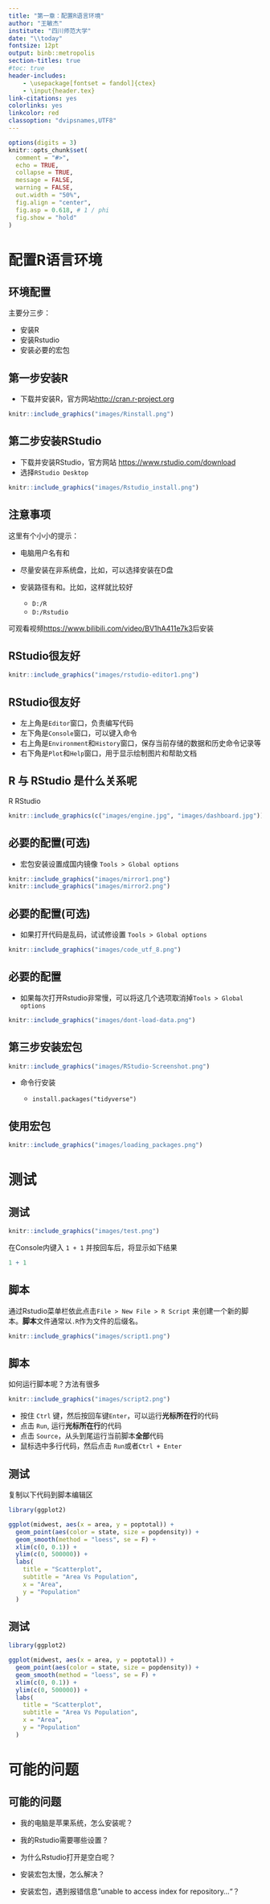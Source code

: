 ```yaml
---
title: "第一章：配置R语言环境"
author: "王敏杰"
institute: "四川师范大学"
date: "\\today"
fontsize: 12pt
output: binb::metropolis
section-titles: true
#toc: true
header-includes:
    - \usepackage[fontset = fandol]{ctex}
    - \input{header.tex}
link-citations: yes
colorlinks: yes
linkcolor: red
classoption: "dvipsnames,UTF8"
---
```


```r
options(digits = 3)
knitr::opts_chunk$set(
  comment = "#>",
  echo = TRUE,
  collapse = TRUE,
  message = FALSE,
  warning = FALSE,
  out.width = "50%",
  fig.align = "center",
  fig.asp = 0.618, # 1 / phi
  fig.show = "hold"
)
```

# 配置R语言环境

## 环境配置

主要分三步：

-   安装R
-   安装Rstudio
-   安装必要的宏包

## 第一步安装R

-   下载并安装R，官方网站<http://cran.r-project.org>

```r
knitr::include_graphics("images/Rinstall.png")
```

## 第二步安装RStudio

-   下载并安装RStudio，官方网站 <https://www.rstudio.com/download>
-   选择`RStudio Desktop`

```r
knitr::include_graphics("images/Rstudio_install.png")
```

## 注意事项

这里有个小小的提示：

-   电脑用户名\textcolor{red}{不要}有\textcolor{red}{中文}和\textcolor{red}{空格}

-   尽量安装在非系统盘，比如，可以选择安装在D盘

-   安装路径\textcolor{red}{不要}有\textcolor{red}{中文}和\textcolor{red}{空格}。比如，这样就比较好

    -   `D:/R`
    -   `D:/Rstudio`


\small
可观看视频[https://www.bilibili.com/video/BV1hA411e7k3](https://www.bilibili.com/video/BV1hA411e7k3)后安装


## RStudio很友好

```r
knitr::include_graphics("images/rstudio-editor1.png")
```


## RStudio很友好

- 左上角是`Editor`窗口，负责编写代码
- 左下角是`Console`窗口，可以键入命令
- 右上角是`Environment`和`History`窗口，保存当前存储的数据和历史命令记录等
- 右下角是`Plot`和`Help`窗口，用于显示绘制图片和帮助文档


## R 与 RStudio 是什么关系呢

\qquad \qquad \qquad R \hspace{4cm} RStudio

```r
knitr::include_graphics(c("images/engine.jpg", "images/dashboard.jpg"))
```

<!-- ## 使用 -->

<!--  **Not this**: \hspace{2cm} **Open this**:  -->

<!-- ```{r out.width = '45%', echo = FALSE, fig.align = "left"} -->
<!-- knitr::include_graphics(c("images/Rlogo.png", "images/rstudio_ball.png")) -->
<!-- ``` -->





## 必要的配置(可选)

- 宏包安装设置成国内镜像 `Tools > Global options`

```r
knitr::include_graphics("images/mirror1.png")
knitr::include_graphics("images/mirror2.png")
```


## 必要的配置(可选)
- 如果打开代码是乱码，试试修设置 `Tools > Global options`

```r
knitr::include_graphics("images/code_utf_8.png")
```


## 必要的配置

- 如果每次打开Rstudio非常慢，可以将这几个选项取消掉`Tools > Global options`

```r
knitr::include_graphics("images/dont-load-data.png")
```



## 第三步安装宏包

```r
knitr::include_graphics("images/RStudio-Screenshot.png")
```

-  命令行安装

   - `install.packages("tidyverse")`


## 使用宏包

```r
knitr::include_graphics("images/loading_packages.png")
```

# 测试

## 测试

```r
knitr::include_graphics("images/test.png")
```

在Console内键入 `1 + 1` 并按回车后，将显示如下结果
```r
1 + 1
```



## 脚本

通过Rstudio菜单栏依此点击`File > New File > R Script` 来创建一个新的脚本。**脚本**文件通常以`.R`作为文件的后缀名。

```r
knitr::include_graphics("images/script1.png")
```


## 脚本

如何运行脚本呢？方法有很多

  
```r
knitr::include_graphics("images/script2.png")
```

- 按住 `Ctrl` 键，然后按回车键`Enter`，可以运行**光标所在行**的代码
- 点击 `Run`, 运行**光标所在行**的代码
- 点击 `Source`，从头到尾运行当前脚本**全部**代码
- 鼠标选中多行代码，然后点击 `Run`或者`Ctrl + Enter`


## 测试

复制以下代码到脚本编辑区 \small

```r
library(ggplot2)

ggplot(midwest, aes(x = area, y = poptotal)) +
  geom_point(aes(color = state, size = popdensity)) +
  geom_smooth(method = "loess", se = F) +
  xlim(c(0, 0.1)) +
  ylim(c(0, 500000)) +
  labs(
    title = "Scatterplot",
    subtitle = "Area Vs Population",
    x = "Area",
    y = "Population"
  )
```



## 测试

```r
library(ggplot2)

ggplot(midwest, aes(x = area, y = poptotal)) +
  geom_point(aes(color = state, size = popdensity)) +
  geom_smooth(method = "loess", se = F) +
  xlim(c(0, 0.1)) +
  ylim(c(0, 500000)) +
  labs(
    title = "Scatterplot",
    subtitle = "Area Vs Population",
    x = "Area",
    y = "Population"
  )
```

# 可能的问题

## 可能的问题

-   我的电脑是苹果系统，怎么安装呢？

-   我的Rstudio需要哪些设置？

-   为什么Rstudio打开是空白呢？

-   安装宏包太慢，怎么解决？

-   安装宏包，遇到报错信息"unable to access index for repository..."？

